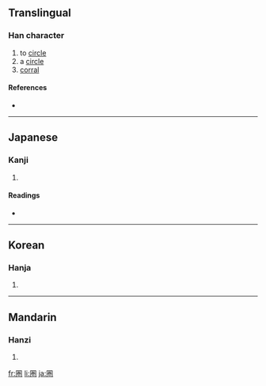{{see|圈}}
==Translingual==

===Han character===
{{Han char|rn=31|rad=囗|as=08|sn=11|four=|canj=田火手山 (WFQU), X田火手山 (XWFQU)}}

# to [[circle]]
# a [[circle]]
# [[corral]]

====References====
* {{Han ref|kx=0220.051|dkj=04815|hdz=10722.131|uh=570F|ud=22287}}

----

==Japanese==

===Kanji===
{{ja-kanji|grade=c|rs=囗08}}

# {{defn|Japanese}}

====Readings====
* {{ja-readings|on=[[けん]] (ken)|kun=[[かこい]] (kakoi)}}

----

==Korean==

===Hanja===
{{ko-hanja|hangeul=권|rv=gwon|mr=kwŏn}}

# {{defn|Korean}}

----

==Mandarin==

===Hanzi===
{{cmn-hanzi|pin=[[quān]] ([[quan1]])|wg=ch'üan<sup>1</sup>}}

# {{defn|Mandarin}}

[[fr:圏]]
[[li:圏]]
[[ja:圏]]